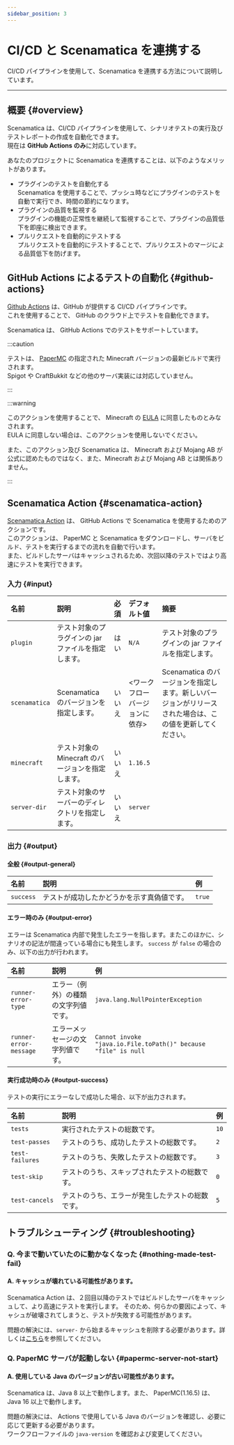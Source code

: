 ```yaml
---
sidebar_position: 3
---
```



# CI/CD と Scenamatica を連携する

CI/CD パイプラインを使用して、Scenamatica を連携する方法について説明しています。

---

## 概要  {#overview}

Scenamatica は、CI/CD パイプラインを使用して、シナリオテストの実行及びテストレポートの作成を自動化できます。  
現在は **GitHub Actions のみ**に対応しています。

あなたのプロジェクトに Scenamatica を連携することは、以下のようなメリットがあります。

+ プラグインのテストを自動化する  
  Scenamatica を使用することで、プッシュ時などにプラグインのテストを自動で実行でき、時間の節約になります。
+ プラグインの品質を監視する  
  プラグインの機能の正常性を継続して監視することで、プラグインの品質低下を即座に検出できます。
+ プルリクエストを自動的にテストする  
  プルリクエストを自動的にテストすることで、プルリクエストのマージによる品質低下を防げます。

## GitHub Actions によるテストの自動化 {#github-actions}

[Github Actions](https://github.co.jp/features/actions) は、GitHub が提供する CI/CD パイプラインです。  
これを使用することで、 GitHub のクラウド上でテストを自動化できます。

Scenamatica は、 GitHub Actions でのテストをサポートしています。

:::caution

テストは、 [PaperMC](https://papermc.io/) の指定された Minecraft バージョンの最新ビルドで実行されます。  
Spigot や CraftBukkit などの他のサーバ実装には対応していません。

:::

:::warning

このアクションを使用することで、 Minecraft の [EULA](https://account.mojang.com/documents/minecraft_eula) に同意したものとみなされます。  
EULA に同意しない場合は、このアクションを使用しないでください。
 
また、このアクション及び Scenamatica は、 Minecraft および Mojang AB が公式に認めたものではなく、また、Minecraft および Mojang AB とは関係ありません。

:::

<BelowDocument docId="getting-started/tutorials/ci-cd/automation-with-github-actions"
               title="チュートリアル： GitHub Actions でテストを自動化する" 
               tutorial
/>

## Scenamatica Action {#scenamatica-action}

[Scenamatica Action](https://github.com/TeamKun/scenamatica-action) は、 GitHub Actions で Scenamatica を使用するためのアクションです。  
このアクションは、 PaperMC と Scenamatica をダウンロードし、サーバをビルド、テストを実行するまでの流れを自動で行います。  
また、ビルドしたサーバはキャッシュされるため、次回以降のテストではより高速にテストを実行できます。

<BelowDocument docId="getting-started/tutorials/ci-cd/automation-with-github-actions"
               title="チュートリアル： GitHub Actions でテストを自動化する"
               tutorial
/>

### 入力 {#input}

| 名前            | 説明                             | 必須  | デフォルト値            | 摘要                                                         |
|:--------------|:-------------------------------|:----|:------------------|:-----------------------------------------------------------|
| `plugin`      | テスト対象のプラグインの jar ファイルを指定します。   | はい  | `N/A`             | テスト対象のプラグインの jar ファイルを指定します。                               |
| `scenamatica` | Scenamatica のバージョンを指定します。      | いいえ | \<ワークフローバージョンに依存> | Scenamatica のバージョンを指定します。新しいバージョンがリリースされた場合は、この値を更新してください。 |
| `minecraft`   | テスト対象の Minecraft のバージョンを指定します。 | いいえ | `1.16.5`          |                                                            |
| `server-dir`  | テスト対象のサーバーのディレクトリを指定します。       | いいえ | `server`          |                                                            |

### 出力 {#output}

#### 全般 {#output-general}

| 名前        | 説明                    | 例      |
|:----------|:----------------------|:-------|
| `success` | テストが成功したかどうかを示す真偽値です。 | `true` |

#### エラー時のみ {#output-error}

エラーは Scenamatica 内部で発生したエラーを指します。またこのほかに、シナリオの記法が間違っている場合にも発生します。
`success` が `false` の場合のみ、以下の出力が行われます。

| 名前                     | 説明                 | 例                                                              |
|:-----------------------|:-------------------|:---------------------------------------------------------------|
| `runner-error-type`    | エラー（例外）の種類の文字列値です。 | `java.lang.NullPointerException`                               |
| `runner-error-message` | エラーメッセージの文字列値です。   | `Cannot invoke "java.io.File.toPath()" because "file" is null` |

#### 実行成功時のみ {#output-success}

テストの実行にエラーなしで成功した場合、以下が出力されます。

| 名前              | 説明                       | 例    |
|:----------------|:-------------------------|:-----|
| `tests`         | 実行されたテストの総数です。           | `10` |
| `test-passes`   | テストのうち、成功したテストの総数です。     | `2`  |
| `test-failures` | テストのうち、失敗したテストの総数です。     | `3`  |
| `test-skip`     | テストのうち、スキップされたテストの総数です。  | `0`  |
| `test-cancels`  | テストのうち、エラーが発生したテストの総数です。 | `5`  |


## トラブルシューティング {#troubleshooting}

### Q. 今まで動いていたのに動かなくなった {#nothing-made-test-fail}

#### A. キャッシュが壊れている可能性があります。

Scenamatica Action は、２回目以降のテストではビルドしたサーバをキャッシュして、より高速にテストを実行します。
そのため、何らかの要因によって、キャシュが破壊されてしまうと、テストが失敗する可能性があります。

問題の解決には、`server-` から始まるキャッシュを削除する必要があります。詳しくは[こちら](https://docs.github.com/ja/actions/using-workflows/caching-dependencies-to-speed-up-workflows#deleting-cache-entries)を参照してください。

### Q. PaperMC サーバが起動しない {#papermc-server-not-start}

#### A. 使用している Java のバージョンが古い可能性があります。

Scenamatica は、Java 8 以上で動作します。また、 PaperMC(1.16.5) は、Java 16 以上で動作します。

問題の解決には、 Actions で使用している Java のバージョンを確認し、必要に応じて更新する必要があります。  
ワークフローファイルの `java-version` を確認および変更してください。

